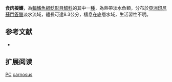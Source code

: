 {{Speciesbox
| name = 食肉擬鱯
| image = 
| image_width = 250px
| image_caption = 
| status = DD
| status_system = IUCN3.1
| genus = Pseudomystus
| species = carnosus
| authority = Ng & Lim, 2005
| synonyms = 
}}
'''食肉擬鱯'''，為[[輻鰭魚綱|輻鰭魚綱]][[鯰形目|鯰形目]][[鱨科|鱨科]]的其中一[[種|種]]，為熱帶淡水魚類，分布於[[亞洲|亞洲]][[印尼|印尼]][[蘇門答臘|蘇門答臘]]淡水流域，體長可達8.3公分，棲息在底層水域，生活習性不明。

==参考文献==
*{{FishBase_species|genus=Pseudomystus|species=carnosus|year=2015|month=4}}

== 扩展阅读 ==
{{refbegin}}
{{wikispecies-inline|Pseudomystus carnosus|食肉擬鱯}}
{{refend}}
{{Taxonbar|from=Q5543054}}

[[Category:IUCN红色名录数据缺乏物种|PC]]
[[Category:擬鱯屬|carnosus]]
